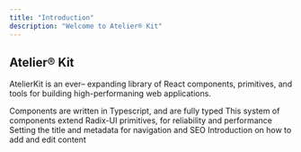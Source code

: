 ```yaml
---
title: "Introduction"
description: "Welcome to Atelier® Kit"
---
```




## Atelier® Kit

AtelierKit is an ever– expanding library of React components, primitives, and tools for building high-performaning web applications.

<CardGroup>
  <Card title="Typescript" icon="superpowers" href="/primitives/primitives">
    Components are written in Typescript, and are fully typed
  </Card>
  <Card title="Radix-UI" icon="rhombus" href="https://mintlify.com/docs/settings/global">
    This system of components extend Radix-UI primitives, for reliability and performance
  </Card>
  <Card title="Minimal Styling" icon="cube" href="https://mintlify.com/docs/settings/page">
    Setting the title and metadata for navigation and SEO
  </Card>
  <Card title="Extensible" icon="expand" href="https://mintlify.com/docs/components/overview">
    Introduction on how to add and edit content
  </Card>
</CardGroup>

